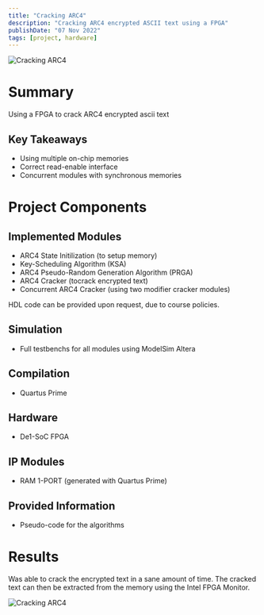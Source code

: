 ```yaml
---
title: "Cracking ARC4"
description: "Cracking ARC4 encrypted ASCII text using a FPGA"
publishDate: "07 Nov 2022"
tags: [project, hardware]
---
```


![Cracking ARC4](../static-images/cracking-arc4.jpg)

# Summary

Using a FPGA to crack ARC4 encrypted ascii text

## Key Takeaways

- Using multiple on-chip memories
- Correct read-enable interface
- Concurrent modules with synchronous memories

# Project Components

## Implemented Modules

- ARC4 State Initilization (to setup memory)
- Key-Scheduling Algorithm (KSA)
- ARC4 Pseudo-Random Generation Algorithm (PRGA)
- ARC4 Cracker (tocrack encrypted text)
- Concurrent ARC4 Cracker (using two modifier cracker modules)

HDL code can be provided upon request, due to course policies.

## Simulation

- Full testbenchs for all modules using ModelSim Altera

## Compilation

- Quartus Prime

## Hardware

- De1-SoC FPGA

## IP Modules

- RAM 1-PORT (generated with Quartus Prime)

## Provided Information

- Pseudo-code for the algorithms

# Results

Was able to crack the encrypted text in a sane amount of time. The cracked text can then be extracted from the memory using the Intel FPGA Monitor.

![Cracking ARC4](../static-images/cracking-arc4.jpg)

